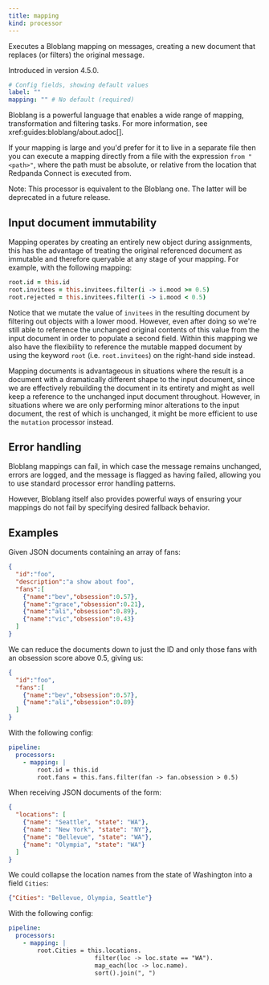 ```yaml
---
title: mapping
kind: processor
---
```


Executes a Bloblang mapping on messages, creating a new document that replaces (or filters) the original message.

Introduced in version 4.5.0.

```yml
# Config fields, showing default values
label: ""
mapping: "" # No default (required)
```

Bloblang is a powerful language that enables a wide range of mapping, transformation and filtering tasks. For more information, see xref:guides:bloblang/about.adoc[].

If your mapping is large and you'd prefer for it to live in a separate file then you can execute a mapping directly from a file with the expression `from "<path>"`, where the path must be absolute, or relative from the location that Redpanda Connect is executed from.

Note: This processor is equivalent to the Bloblang one. The latter will be deprecated in a future release.

## Input document immutability

Mapping operates by creating an entirely new object during assignments, this has the advantage of treating the original referenced document as immutable and therefore queryable at any stage of your mapping. For example, with the following mapping:

```coffeescript
root.id = this.id
root.invitees = this.invitees.filter(i -> i.mood >= 0.5)
root.rejected = this.invitees.filter(i -> i.mood < 0.5)
```

Notice that we mutate the value of `invitees` in the resulting document by filtering out objects with a lower mood. However, even after doing so we're still able to reference the unchanged original contents of this value from the input document in order to populate a second field. Within this mapping we also have the flexibility to reference the mutable mapped document by using the keyword `root` (i.e. `root.invitees`) on the right-hand side instead.

Mapping documents is advantageous in situations where the result is a document with a dramatically different shape to the input document, since we are effectively rebuilding the document in its entirety and might as well keep a reference to the unchanged input document throughout. However, in situations where we are only performing minor alterations to the input document, the rest of which is unchanged, it might be more efficient to use the `mutation` processor instead.

## Error handling

Bloblang mappings can fail, in which case the message remains unchanged, errors are logged, and the message is flagged as having failed, allowing you to use standard processor error handling patterns.

However, Bloblang itself also provides powerful ways of ensuring your mappings do not fail by specifying desired fallback behavior.
			

## Examples

<Tabs>
<TabItem label="Mapping">

Given JSON documents containing an array of fans:

```json
{
  "id":"foo",
  "description":"a show about foo",
  "fans":[
    {"name":"bev","obsession":0.57},
    {"name":"grace","obsession":0.21},
    {"name":"ali","obsession":0.89},
    {"name":"vic","obsession":0.43}
  ]
}
```

We can reduce the documents down to just the ID and only those fans with an obsession score above 0.5, giving us:

```json
{
  "id":"foo",
  "fans":[
    {"name":"bev","obsession":0.57},
    {"name":"ali","obsession":0.89}
  ]
}
```

With the following config:

```yaml
pipeline:
  processors:
    - mapping: |
        root.id = this.id
        root.fans = this.fans.filter(fan -> fan.obsession > 0.5)
```

</TabItem>
<TabItem label="More Mapping">

When receiving JSON documents of the form:

```json
{
  "locations": [
    {"name": "Seattle", "state": "WA"},
    {"name": "New York", "state": "NY"},
    {"name": "Bellevue", "state": "WA"},
    {"name": "Olympia", "state": "WA"}
  ]
}
```

We could collapse the location names from the state of Washington into a field `Cities`:

```json
{"Cities": "Bellevue, Olympia, Seattle"}
```

With the following config:

```yaml
pipeline:
  processors:
    - mapping: |
        root.Cities = this.locations.
                        filter(loc -> loc.state == "WA").
                        map_each(loc -> loc.name).
                        sort().join(", ")
```

</TabItem>
</Tabs>


